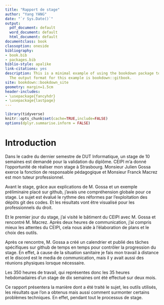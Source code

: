 ```yaml
--- 
title: "Rapport de stage"
author: "Yang YANG"
date: "`r Sys.Date()`"
output:
  pdf_document: default
  word_document: default
  html_document: default
documentclass: book
classoption: oneside
bibliography:
- book.bib
- packages.bib
biblio-style: apalike
link-citations: yes
description: This is a minimal example of using the bookdown package to write a book.
  The output format for this example is bookdown::gitbook.
site: bookdown::bookdown_site
geometry: margin=1.5cm
header-includes:
- \usepackage{fancyhdr}
- \usepackage{lastpage}
---
```


```r
library(tidyverse)
knitr::opts_chunk$set(cache=TRUE,include=FALSE)
options(dplyr.summarise.inform = FALSE)
```

# Introduction

Dans le cadre du dernier semestre de DUT Informatique, un stage de 10 semaines est demandé pour la validation du diplôme. CEIPI m’a donné l’opportunité de réaliser mon stage à Strasbourg. Monsieur Julien Gossa exerce la fonction de responsable pédagogique et Monsieur Franck Macrez est mon tuteur professionnel.  

Avant le stage, grâce aux explications de M. Gossa et un exemple préliminaire placé sur github, j'avais une compréhension globale pour ce stage. Le sujet est évalué le rythme des réformes par l’exploitation des dépôts git des codes. Et les résultats vont être visualisé pour les professionnels du droit.

Et le premier jour du stage, j'ai visité le bâtiment du CEIPI avec M. Gossa et rencontré M.  Macrez. Après deux heures de communication, j'ai compris mieux les attentes du CEIPI, cela nous aide à l’élaboration de plans et le choix des outils.

Après ce rencontre, M. Gossa a créé un calendrier et publié des tâches spécifiques sur github de temps en temps pour contrôler la progression du stage. En effet, à cause de la situation sanitaire je fais mon travail à distance et le discord est le media de communication, mais il y avait aussi des réunions physiques lorsque nécessaire.

Les 350 heures de travail, qui représentes donc les 35 heures hebdomadaires d’un stage de dix semaines ont été effectué sur deux mois. 

Ce rapport présentera la manière dont a été traité le sujet, les outils utilisés, les résultats que l’on a obtenus mais aussi comment surmonter certains problèmes techniques. En effet, pendant tout le processus de stage.
 
